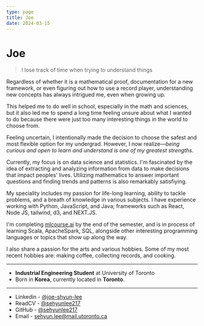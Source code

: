 ```yaml
---
type: page
title: Joe
date: 2024-03-15
---
```


# Joe

> I lose track of time when trying to understand things

Regardless of whether it is a mathematical proof, documentation for a new framework,
or even figuring out how to use a record player, understanding new concepts has always intrigued me, even when
growing up.

This helped me to do well in school, especially in the math and sciences, but it also
led me to spend a long time feeling unsure about what I wanted to do because there
were just too many interesting things in the world to choose from.

Feeling uncertain, I intentionally made the decision to choose the safest and most flexible option
for my undergrad. However, I now realize—_being curious and open to learn and understand is one of my greatest strengths_.

Currently, my focus is on data science and statistics. I'm fascinated by the idea of extracting and analyzing information from data to make decisions that impact peoples' lives.
Utilizing mathematics to answer important questions and finding trends and patterns is also remarkably satisfiying.

My speciality includes my passion for life-long learning, ability to tackle problems, and a breath of knowledge in various subjects.
I have experience working with Python, JavaScript, and Java; frameworks such as React, Node JS, tailwind, d3, and NEXT.JS.

I'm completing [mlcourse.ai](https://mlcourse.ai/book/index.html) by the end of the semester, and
is in process of learning Scala, ApacheSpark, SQL, alongside other interesting programming languages or topics that show up along the way.

I also share a passion for the arts and various hobbies. Some of my most recent hobbies are: making coffee, collecting records, and cooking.

---

- **Industrial Engineering Student** at University of Toronto
- Born in **Korea**, currently located in **Toronto**.

---

- Linkedin - [@joe-shyun-lee](https://www.linkedin.com/in/joe-shyun-lee/)
- ReadCV - [@sehyunlee217](https://read.cv/sehyunlee217)
- GitHub - [@sehyunlee217](https://github.com/sehyunlee217)
- Email - sehyun.lee@mail.utoronto.ca
